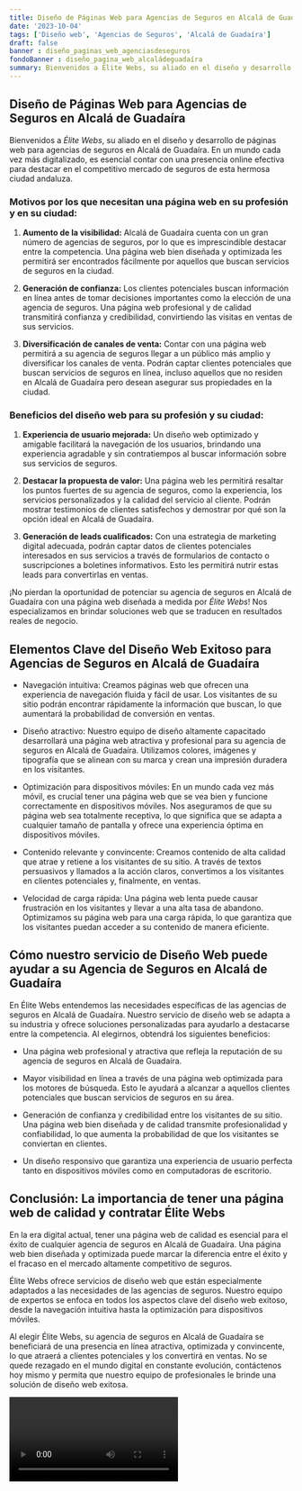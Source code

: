 ```yaml
---
title: Diseño de Páginas Web para Agencias de Seguros en Alcalá de Guadaíra
date: '2023-10-04'
tags: ['Diseño web', 'Agencias de Seguros', 'Alcalá de Guadaíra']
draft: false
banner : diseño_paginas_web_agenciasdeseguros
fondoBanner : diseño_pagina_web_alcaládeguadaíra
summary: Bienvenidos a Élite Webs, su aliado en el diseño y desarrollo de páginas web para agencias de seguros en Alcalá de Guadaíra. En un mundo cada vez más digitalizado, es esencial contar con una presencia online efectiva para destacar en el competitivo mercado de seguros de esta hermosa ciudad andaluza.
---
```


## Diseño de Páginas Web para Agencias de Seguros en Alcalá de Guadaíra

Bienvenidos a *Élite Webs*, su aliado en el diseño y desarrollo de páginas web para agencias de seguros en Alcalá de Guadaíra. En un mundo cada vez más digitalizado, es esencial contar con una presencia online efectiva para destacar en el competitivo mercado de seguros de esta hermosa ciudad andaluza.

### Motivos por los que necesitan una página web en su profesión y en su ciudad:

1. **Aumento de la visibilidad:** Alcalá de Guadaíra cuenta con un gran número de agencias de seguros, por lo que es imprescindible destacar entre la competencia. Una página web bien diseñada y optimizada les permitirá ser encontrados fácilmente por aquellos que buscan servicios de seguros en la ciudad.

2. **Generación de confianza:** Los clientes potenciales buscan información en línea antes de tomar decisiones importantes como la elección de una agencia de seguros. Una página web profesional y de calidad transmitirá confianza y credibilidad, convirtiendo las visitas en ventas de sus servicios.

3. **Diversificación de canales de venta:** Contar con una página web permitirá a su agencia de seguros llegar a un público más amplio y diversificar los canales de venta. Podrán captar clientes potenciales que buscan servicios de seguros en línea, incluso aquellos que no residen en Alcalá de Guadaíra pero desean asegurar sus propiedades en la ciudad.

### Beneficios del diseño web para su profesión y su ciudad:

1. **Experiencia de usuario mejorada:** Un diseño web optimizado y amigable facilitará la navegación de los usuarios, brindando una experiencia agradable y sin contratiempos al buscar información sobre sus servicios de seguros.

2. **Destacar la propuesta de valor:** Una página web les permitirá resaltar los puntos fuertes de su agencia de seguros, como la experiencia, los servicios personalizados y la calidad del servicio al cliente. Podrán mostrar testimonios de clientes satisfechos y demostrar por qué son la opción ideal en Alcalá de Guadaíra.

3. **Generación de leads cualificados:** Con una estrategia de marketing digital adecuada, podrán captar datos de clientes potenciales interesados en sus servicios a través de formularios de contacto o suscripciones a boletines informativos. Esto les permitirá nutrir estas leads para convertirlas en ventas.

¡No pierdan la oportunidad de potenciar su agencia de seguros en Alcalá de Guadaíra con una página web diseñada a medida por *Élite Webs*! Nos especializamos en brindar soluciones web que se traducen en resultados reales de negocio.

<GifSeo />

<Cta />

## Elementos Clave del Diseño Web Exitoso para Agencias de Seguros en Alcalá de Guadaíra

- Navegación intuitiva: Creamos páginas web que ofrecen una experiencia de navegación fluida y fácil de usar. Los visitantes de su sitio podrán encontrar rápidamente la información que buscan, lo que aumentará la probabilidad de conversión en ventas.

- Diseño atractivo: Nuestro equipo de diseño altamente capacitado desarrollará una página web atractiva y profesional para su agencia de seguros en Alcalá de Guadaíra. Utilizamos colores, imágenes y tipografía que se alinean con su marca y crean una impresión duradera en los visitantes.

- Optimización para dispositivos móviles: En un mundo cada vez más móvil, es crucial tener una página web que se vea bien y funcione correctamente en dispositivos móviles. Nos aseguramos de que su página web sea totalmente receptiva, lo que significa que se adapta a cualquier tamaño de pantalla y ofrece una experiencia óptima en dispositivos móviles.

- Contenido relevante y convincente: Creamos contenido de alta calidad que atrae y retiene a los visitantes de su sitio. A través de textos persuasivos y llamados a la acción claros, convertimos a los visitantes en clientes potenciales y, finalmente, en ventas.

- Velocidad de carga rápida: Una página web lenta puede causar frustración en los visitantes y llevar a una alta tasa de abandono. Optimizamos su página web para una carga rápida, lo que garantiza que los visitantes puedan acceder a su contenido de manera eficiente.

## Cómo nuestro servicio de Diseño Web puede ayudar a su Agencia de Seguros en Alcalá de Guadaíra

En Élite Webs entendemos las necesidades específicas de las agencias de seguros en Alcalá de Guadaíra. Nuestro servicio de diseño web se adapta a su industria y ofrece soluciones personalizadas para ayudarlo a destacarse entre la competencia. Al elegirnos, obtendrá los siguientes beneficios:

- Una página web profesional y atractiva que refleja la reputación de su agencia de seguros en Alcalá de Guadaíra.

- Mayor visibilidad en línea a través de una página web optimizada para los motores de búsqueda. Esto le ayudará a alcanzar a aquellos clientes potenciales que buscan servicios de seguros en su área.

- Generación de confianza y credibilidad entre los visitantes de su sitio. Una página web bien diseñada y de calidad transmite profesionalidad y confiabilidad, lo que aumenta la probabilidad de que los visitantes se conviertan en clientes.

- Un diseño responsivo que garantiza una experiencia de usuario perfecta tanto en dispositivos móviles como en computadoras de escritorio.

## Conclusión: La importancia de tener una página web de calidad y contratar Élite Webs

En la era digital actual, tener una página web de calidad es esencial para el éxito de cualquier agencia de seguros en Alcalá de Guadaíra. Una página web bien diseñada y optimizada puede marcar la diferencia entre el éxito y el fracaso en el mercado altamente competitivo de seguros.

Élite Webs ofrece servicios de diseño web que están especialmente adaptados a las necesidades de las agencias de seguros. Nuestro equipo de expertos se enfoca en todos los aspectos clave del diseño web exitoso, desde la navegación intuitiva hasta la optimización para dispositivos móviles.

Al elegir Élite Webs, su agencia de seguros en Alcalá de Guadaíra se beneficiará de una presencia en línea atractiva, optimizada y convincente, lo que atraerá a clientes potenciales y los convertirá en ventas. No se quede rezagado en el mundo digital en constante evolución, contáctenos hoy mismo y permita que nuestro equipo de profesionales le brinde una solución de diseño web exitosa.

<Video />

<CtaBot job='Agencias de Seguros' city='Alcalá de Guadaíra'/>

<Gmaps query='Alcalá de Guadaíra+españa+maps' />